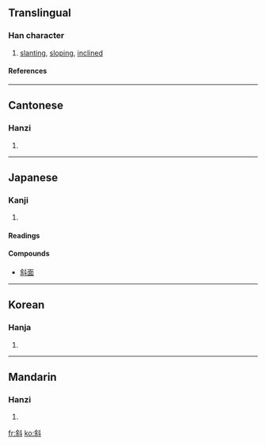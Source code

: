 ==Translingual==
===Han character===
{{Han char|rn=68|rad=斗|as=07|sn=11|four=8490<sub>0</sub>|canj=人木卜十 (ODYJ)}}
# [[slanting]], [[sloping]], [[inclined]]
====References====
{{Han ref|kx=0478.150|dkj=13509|dj=0836.180|hdz=32253.090|uh=659C|ud=26012|bh=B1D7|bd=45527}}

----
==Cantonese==
===Hanzi===
{{yue-hanzi|jyut=|y=che4}}
# {{defn|Cantonese}}

----
==Japanese==
===Kanji===
{{ja-kanji|grade=|rs=斗07}}
# {{defn|Japanese}} 
====Readings====
{{ja-readings|on=[[しゃ]] (sha)|kun=[[ななめ]] (naname)}}

====Compounds====
* [[斜面]]

----
==Korean==
===Hanja===
{{ko-hanja|hangeul=[[사]], [[야]]|eumhun=|rv=sa, ya|mr=sa, ya|y=sa, ay}}
# {{defn|Korean}}

----
==Mandarin==
===Hanzi===
{{cmn-hanzi|pin=[[xié]] (xie2)|wg=hsieh<sup>2</sup>}}
# {{defn|Mandarin}}

[[fr:斜]]
[[ko:斜]]